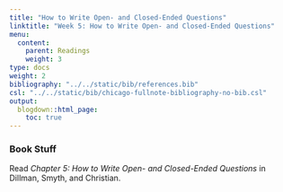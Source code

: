 ```yaml
---
title: "How to Write Open- and Closed-Ended Questions"
linktitle: "Week 5: How to Write Open- and Closed-Ended Questions"
menu:
  content:
    parent: Readings
    weight: 3
type: docs
weight: 2
bibliography: "../../static/bib/references.bib"
csl: "../../static/bib/chicago-fullnote-bibliography-no-bib.csl"
output:
  blogdown::html_page:
    toc: true
---
```


### Book Stuff
Read *Chapter 5: How to Write Open- and Closed-Ended Questions* in Dillman, Smyth, and Christian. 




